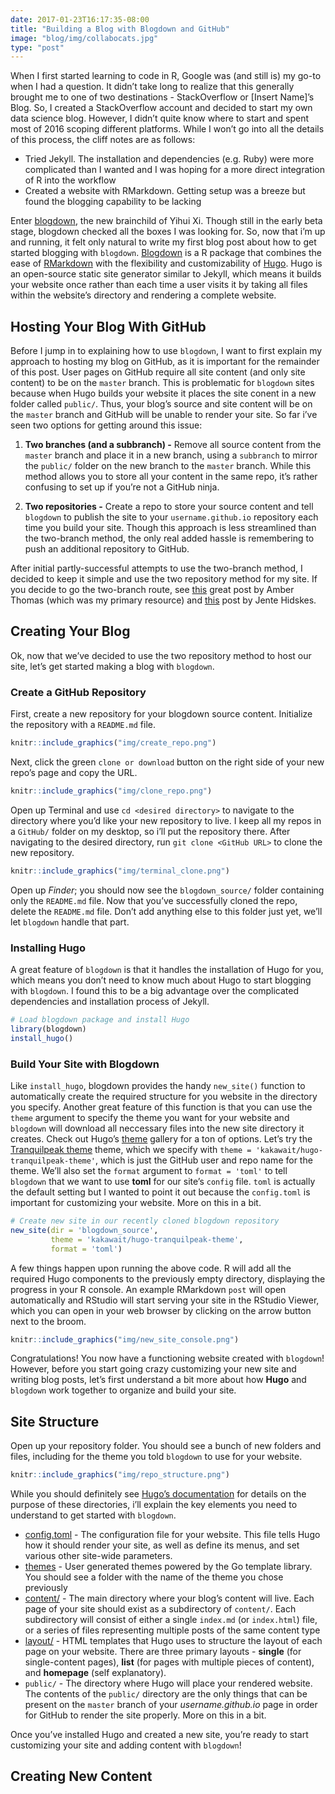 ```yaml
---
date: 2017-01-23T16:17:35-08:00
title: "Building a Blog with Blogdown and GitHub"
image: "blog/img/collabocats.jpg"
type: "post"
---
```


When I first started learning to code in R, Google was (and still is) my go-to when I had a question. It didn't take long to realize that this generally brought me to one of two destinations - StackOverflow or [Insert Name]'s Blog. So, I created a StackOverflow account and decided to start my own data science blog. However, I didn't quite know where to start and spent most of 2016 scoping different platforms. While I won't go into all the details of this process, the cliff notes are as follows:

+ Tried Jekyll. The installation and dependencies (e.g. Ruby) were more complicated than I wanted and I was hoping for a more direct integration of R into the workflow
+ Created a website with RMarkdown. Getting setup was a breeze but found the blogging capability to be lacking

Enter [blogdown](https://github.com/rstudio/blogdown), the new brainchild of Yihui Xi. Though still in the early beta stage, blogdown checked all the boxes I was looking for. So, now that i'm up and running, it felt only natural to write my first blog post about how to get started blogging with `blogdown`. [Blogdown](https://github.com/rstudio/blogdown) is a R package that combines the ease of [RMarkdown](http://rmarkdown.rstudio.com) with the flexibility and customizability of [Hugo](https://gohugo.io). Hugo is an open-source static site generator similar to Jekyll, which means it builds your website once rather than each time a user visits it by taking all files within the website's directory and rendering a complete website.

## Hosting Your Blog With GitHub
Before I jump in to explaining how to use `blogdown`, I want to first explain my approach to hosting my blog on GitHub, as it is important for the remainder of this post. User pages on GitHub require all site content (and only site content) to be on the `master` branch. This is problematic for `blogdown` sites because when Hugo builds your website it places the site conent in a new folder called `public/`. Thus, your blog's source and site content will be on the `master` branch and GitHub will be unable to render your site. So far i've seen two options for getting around this issue:  

1. **Two branches (and a subbranch) -** Remove all source content from the `master` branch and place it in a new branch, using a `subbranch` to mirror the `public/` folder on the new branch to the `master` branch. While this method allows you to store all your content in the same repo, it's rather confusing to set up if you're not a GitHub ninja.   

2. **Two repositories -** Create a repo to store your source content and tell `blogdown` to publish the site to your `username.github.io` repository each time you build your site. Though this approach is less streamlined than the two-branch method, the only real added hassle is remembering to push an additional repository to GitHub.

After initial partly-successful attempts to use the two-branch method, I decided to keep it simple and use the two repository method for my site. If you decide to go the two-branch route, see [this](https://proquestionasker.github.io/blog/Making_Site/) great post by Amber Thomas (which was my primary resource) and [this](https://hjdskes.github.io/blog/deploying-hugo-on-personal-gh-pages/index.html) post by Jente Hidskes. 

## Creating Your Blog
Ok, now that we've decided to use the two repository method to host our site, let's get started making a blog with `blogdown`. 

### Create a GitHub Repository
First, create a new repository for your blogdown source content. Initialize the repository with a `README.md` file. 

```r
knitr::include_graphics("img/create_repo.png")
```

Next, click the green `clone or download` button on the right side of your new repo's page and copy the URL.

```r
knitr::include_graphics("img/clone_repo.png")
```

Open up Terminal and use `cd <desired directory>` to navigate to the directory where you'd like your new repository to live. I keep all my repos in a `GitHub/` folder on my desktop, so i'll put the repository there. After navigating to the desired directory, run `git clone <GitHub URL>` to clone the new repository. 

```r
knitr::include_graphics("img/terminal_clone.png")
```

Open up *Finder*; you should now see the `blogdown_source/` folder containing only the `README.md` file. Now that you've successfully cloned the repo, delete the `README.md` file. Don't add anything else to this folder just yet, we'll let `blogdown` handle that part.

### Installing Hugo
A great feature of `blogdown` is that it handles the installation of Hugo for you, which means you don't need to know much about Hugo to start blogging with `blogdown`. I found this to be a big advantage over the complicated dependencies and installation process of Jekyll. 

```r
# Load blogdown package and install Hugo
library(blogdown)
install_hugo()
```

### Build Your Site with Blogdown
Like `install_hugo`, blogdown provides the handy `new_site()` function to automatically create the required structure for you website in the directory you specify. Another great feature of this function is that you can use the `theme` argument to specify the theme you want for your website and `blogdown` will download all neccessary files into the new site directory it creates. Check out Hugo's [theme](http://themes.gohugo.io) gallery for a ton of options. Let's try the [Tranquilpeak theme](http://themes.gohugo.io/hugo-tranquilpeak-theme/) theme, which we specify with `theme = 'kakawait/hugo-tranquilpeak-theme'`, which is just the GitHub user and repo name for the theme. We'll also set the `format` argument to `format = 'toml'` to tell `blogdown` that we want to use **toml** for our site's `config` file. `toml` is actually the default setting but I wanted to point it out because the `config.toml` is important for customizing your website. More on this in a bit.

```r
# Create new site in our recently cloned blogdown repository
new_site(dir = 'blogdown_source', 
         theme = 'kakawait/hugo-tranquilpeak-theme',
         format = 'toml')
```

A few things happen upon running the above code. R will add all the required Hugo components to the previously empty directory, displaying the progress in your R console. An example RMarkdown `post` will open automatically and RStudio will start serving your site in the RStudio Viewer, which you can open in your web browser by clicking on the arrow button next to the broom.

```r
knitr::include_graphics("img/new_site_console.png")
```

Congratulations! You now have a functioning website created with `blogdown`! However, before you start going crazy customizing your new site and writing blog posts, let's first understand a bit more about how **Hugo** and `blogdown` work together to organize and build your site.

## Site Structure
Open up your repository folder. You should see a bunch of new folders and files, including for the theme you told `blogdown` to use for your website. 

```r
knitr::include_graphics("img/repo_structure.png")
```

While you should definitely see [Hugo's documentation](https://gohugo.io/overview/source-directory/) for details on the purpose of these directories, i'll explain the key elements you need to understand to get started with `blogdown`.

+ [config.toml](https://gohugo.io/overview/configuration/) - The configuration file for your website. This file tells Hugo how it should render your site, as well as define its menus, and set various other site-wide parameters. 
+ [themes](https://gohugo.io/themes/overview/) - User generated themes powered by the Go template library. You should see a folder with the name of the theme you chose previously
+ [content/](https://gohugo.io/content/organization/) - The main directory where your blog's content will live. Each page of your site should exist as a subdirectory of `content/`. Each subdirectory will consist of either a single `index.md` (or `index.html`) file, or a series of files representing multiple posts of the same content type  
+ [layout/](https://gohugo.io/templates/overview/) - HTML templates that Hugo uses to structure the layout of each page on your website. There are three primary layouts - **single** (for single-content pages), **list** (for pages with multiple pieces of content), and **homepage** (self explanatory).  
+ `public/` - The directory where Hugo will place your rendered website. The contents of the `public/` directory are the only things that can be present on the `master` branch of your *username.github.io* page in order for GitHub to render the site properly. More on this in a bit.

Once you've installed Hugo and created a new site, you're ready to start customizing your site and adding content with `blogdown`!

## Creating New Content



